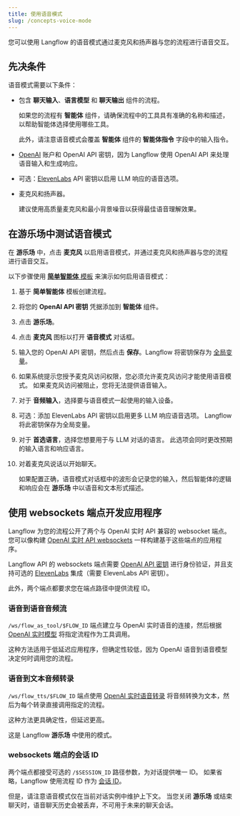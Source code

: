 ```yaml
---
title: 使用语音模式
slug: /concepts-voice-mode
---
```



您可以使用 Langflow 的语音模式通过麦克风和扬声器与您的流程进行语音交互。

## 先决条件

语音模式需要以下条件：

* 包含 **聊天输入**、**语言模型** 和 **聊天输出** 组件的流程。

    如果您的流程有 **智能体** 组件，请确保流程中的工具具有准确的名称和描述，以帮助智能体选择使用哪些工具。

    此外，请注意语音模式会覆盖 **智能体** 组件的 **智能体指令** 字段中的输入指令。

* [OpenAI](https://platform.openai.com/) 账户和 OpenAI API 密钥，因为 Langflow 使用 OpenAI API 来处理语音输入和生成响应。

* 可选：[ElevenLabs](https://elevenlabs.io) API 密钥以启用 LLM 响应的语音选项。

* 麦克风和扬声器。

    建议使用高质量麦克风和最小背景噪音以获得最佳语音理解效果。

## 在游乐场中测试语音模式

在 **游乐场** 中，点击 <Icon name="Mic" aria-hidden="true"/> **麦克风** 以启用语音模式，并通过麦克风和扬声器与您的流程进行语音交互。

以下步骤使用 [**简单智能体** 模板](/simple-agent) 来演示如何启用语音模式：

1. 基于 **简单智能体** 模板创建流程。

2. 将您的 **OpenAI API 密钥** 凭据添加到 **智能体** 组件。

3. 点击 **游乐场**。

4. 点击 <Icon name="Mic" aria-hidden="true"/> **麦克风** 图标以打开 **语音模式** 对话框。

5. 输入您的 OpenAI API 密钥，然后点击 **保存**。Langflow 将密钥保存为 [全局变量](/configuration-global-variables)。

6. 如果系统提示您授予麦克风访问权限，您必须允许麦克风访问才能使用语音模式。
如果麦克风访问被阻止，您将无法提供语音输入。

7. 对于 **音频输入**，选择要与语音模式一起使用的输入设备。

8. 可选：添加 ElevenLabs API 密钥以启用更多 LLM 响应语音选项。
Langflow 将此密钥保存为全局变量。

9. 对于 **首选语言**，选择您想要用于与 LLM 对话的语言。
此选项会同时更改预期的输入语言和响应语言。

10. 对着麦克风说话以开始聊天。

    如果配置正确，语音模式对话框中的波形会记录您的输入，然后智能体的逻辑和响应会在 **游乐场** 中以语音和文本形式描述。

## 使用 websockets 端点开发应用程序

Langflow 为您的流程公开了两个与 OpenAI 实时 API 兼容的 websocket 端点。
您可以像构建 [OpenAI 实时 API websockets](https://platform.openai.com/docs/guides/realtime#connect-with-websockets) 一样构建基于这些端点的应用程序。

Langflow API 的 websockets 端点需要 [OpenAI API 密钥](https://platform.openai.com/docs/overview) 进行身份验证，并且支持可选的 [ElevenLabs](https://elevenlabs.io) 集成（需要 ElevenLabs API 密钥）。

此外，两个端点都要求您在端点路径中提供流程 ID。

### 语音到语音音频流

`/ws/flow_as_tool/$FLOW_ID` 端点建立与 OpenAI 实时语音的连接，然后根据 [OpenAI 实时模型](https://platform.openai.com/docs/guides/realtime-conversations#handling-audio-with-websockets) 将指定流程作为工具调用。

这种方法适用于低延迟应用程序，但确定性较低，因为 OpenAI 语音到语音模型决定何时调用您的流程。

### 语音到文本音频转录

`/ws/flow_tts/$FLOW_ID` 端点使用 [OpenAI 实时语音转录](https://platform.openai.com/docs/guides/realtime-transcription) 将音频转换为文本，然后为每个转录直接调用指定的流程。

这种方法更具确定性，但延迟更高。

这是 Langflow **游乐场** 中使用的模式。

### websockets 端点的会话 ID

两个端点都接受可选的 `/$SESSION_ID` 路径参数，为对话提供唯一 ID。
如果省略，Langflow 使用流程 ID 作为 [会话 ID](/session-id)。

但是，请注意语音模式仅在当前对话实例中维护上下文。
当您关闭 **游乐场** 或结束聊天时，语音聊天历史会被丢弃，不可用于未来的聊天会话。